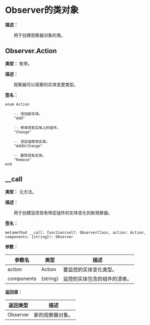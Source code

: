 
# Observer的类对象

**描述：**

&emsp;&emsp;用于创建观察器对象的类。

## Observer.Action

**类型：** 枚举。

**描述：**

&emsp;&emsp;观察器可以观察的实体变更类型。

**签名：**
```tl
enum Action

	-- 添加新实体。
	"Add"

	-- 修改现有实体上的组件。
	"Change"

	-- 添加或修改实体。
	"AddOrChange"

	-- 删除现有实体。
	"Remove"
end
```

## __call

**类型：** 元方法。

**描述：**

&emsp;&emsp;用于创建监控具有特定组件的实体变化的新观察器。

**签名：**
```tl
metamethod __call: function(self: ObserverClass, action: Action, components: {string}): Observer
```

**参数：**

| 参数名 | 类型 | 描述 |
| --- | --- | --- |
| action | Action | 要监控的实体变化类型。 |
| components | \{string} | 监控的实体包含的组件的清单。 |

**返回值：**

| 返回类型 | 描述 |
| --- | --- |
| Observer | 新的观察器对象。 |